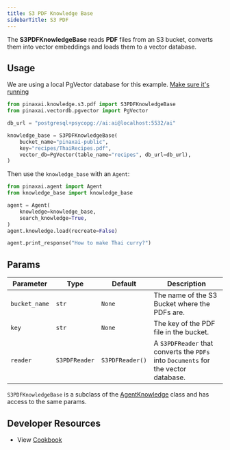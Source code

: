 ```yaml
---
title: S3 PDF Knowledge Base
sidebarTitle: S3 PDF
---
```


The **S3PDFKnowledgeBase** reads **PDF** files from an S3 bucket, converts them into vector embeddings and loads them to a vector database.

## Usage

<Note>

We are using a local PgVector database for this example. [Make sure it's running](https://docs.pinax.tech/vectordb/pgvector)

</Note>

```python
from pinaxai.knowledge.s3.pdf import S3PDFKnowledgeBase
from pinaxai.vectordb.pgvector import PgVector

db_url = "postgresql+psycopg://ai:ai@localhost:5532/ai"

knowledge_base = S3PDFKnowledgeBase(
    bucket_name="pinaxai-public",
    key="recipes/ThaiRecipes.pdf",
    vector_db=PgVector(table_name="recipes", db_url=db_url),
)
```

Then use the `knowledge_base` with an `Agent`:

```python
from pinaxai.agent import Agent
from knowledge_base import knowledge_base

agent = Agent(
    knowledge=knowledge_base,
    search_knowledge=True,
)
agent.knowledge.load(recreate=False)

agent.print_response("How to make Thai curry?")
```

## Params

| Parameter     | Type          | Default         | Description                                                                        |
| ------------- | ------------- | --------------- | ---------------------------------------------------------------------------------- |
| `bucket_name` | `str`         | `None`          | The name of the S3 Bucket where the PDFs are.                                      |
| `key`         | `str`         | `None`          | The key of the PDF file in the bucket.                                             |
| `reader`      | `S3PDFReader` | `S3PDFReader()` | A `S3PDFReader` that converts the `PDFs` into `Documents` for the vector database. |

`S3PDFKnowledgeBase` is a subclass of the [AgentKnowledge](/reference/knowledge/base) class and has access to the same params.

## Developer Resources

- View [Cookbook](https://github.com/Pinax-Labs/pinaxai/blob/main/cookbook/agent_concepts/knowledge/s3_pdf_kb.py)
